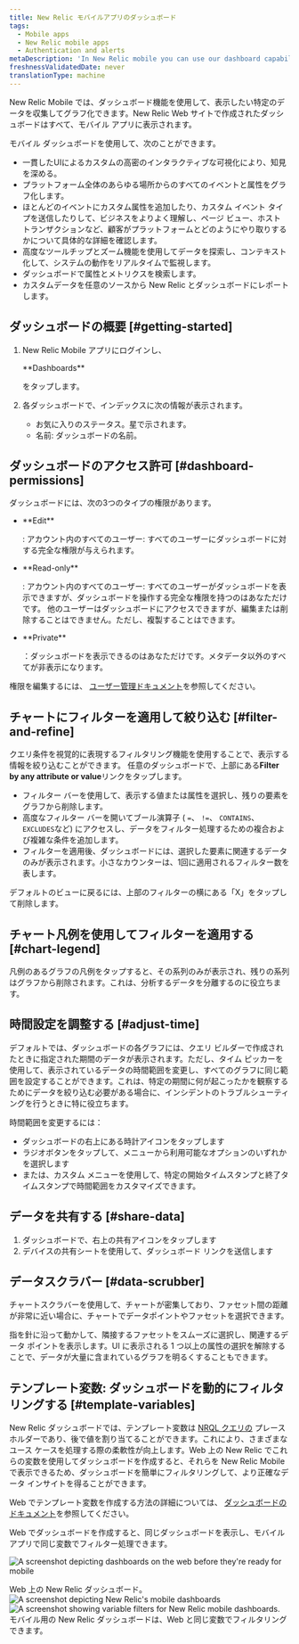 ```yaml
---
title: New Relic モバイルアプリのダッシュボード
tags:
  - Mobile apps
  - New Relic mobile apps
  - Authentication and alerts
metaDescription: 'In New Relic mobile you can use our dashboard capability to gather and chart the specific data you want to see, the way you want to see it, from anywhere in our platform.'
freshnessValidatedDate: never
translationType: machine
---
```


New Relic Mobile では、ダッシュボード機能を使用して、表示したい特定のデータを収集してグラフ化できます。New Relic Web サイトで作成されたダッシュボードはすべて、モバイル アプリに表示されます。

モバイル ダッシュボードを使用して、次のことができます。

* 一貫したUIによるカスタムの高密のインタラクティブな可視化により、知見を深める。
* プラットフォーム全体のあらゆる場所からのすべてのイベントと属性をグラフ化します。
* ほとんどのイベントにカスタム属性を追加したり、カスタム イベント タイプを送信したりして、ビジネスをよりよく理解し、ページ ビュー、ホスト トランザクションなど、顧客がプラットフォームとどのようにやり取りするかについて具体的な詳細を確認します。
* 高度なツールチップとズーム機能を使用してデータを探索し、コンテキスト化して、システムの動作をリアルタイムで監視します。
* ダッシュボードで属性とメトリクスを検索します。
* カスタムデータを任意のソースから New Relic とダッシュボードにレポートします。

## ダッシュボードの概要 [#getting-started]

1. New Relic Mobile アプリにログインし、

   <DNT>
     **Dashboards**
   </DNT>

   をタップします。

2. 各ダッシュボードで、インデックスに次の情報が表示されます。

   * お気に入りのステータス。星で示されます。
   * 名前: ダッシュボードの名前。

## ダッシュボードのアクセス許可 [#dashboard-permissions]

ダッシュボードには、次の3つのタイプの権限があります。

* <DNT>
    **Edit**
  </DNT>

  : アカウント内のすべてのユーザー: すべてのユーザーにダッシュボードに対する完全な権限が与えられます。

* <DNT>
    **Read-only**
  </DNT>

  : アカウント内のすべてのユーザー: すべてのユーザーがダッシュボードを表示できますが、ダッシュボードを操作する完全な権限を持つのはあなただけです。 他のユーザーはダッシュボードにアクセスできますが、編集または削除することはできません。ただし、複製することはできます。

* <DNT>
    **Private**
  </DNT>

  ：ダッシュボードを表示できるのはあなただけです。メタデータ以外のすべてが非表示になります。

権限を編集するには、 [ユーザー管理ドキュメント](/docs/accounts/accounts-billing/new-relic-one-user-management/user-management-concepts/)を参照してください。

## チャートにフィルターを適用して絞り込む [#filter-and-refine]

クエリ条件を視覚的に表現するフィルタリング機能を使用することで、表示する情報を絞り込むことができます。 任意のダッシュボードで、上部にある<DNT>**Filter by any attribute or value**</DNT>リンクをタップします。

* フィルター バーを使用して、表示する値または属性を選択し、残りの要素をグラフから削除します。
* 高度なフィルター バーを開いてブール演算子 ( `=`、 `!=`、 `CONTAINS`、 `EXCLUDES`など) にアクセスし、データをフィルター処理するための複合および複雑な条件を追加します。
* フィルターを適用後、ダッシュボードには、選択した要素に関連するデータのみが表示されます。小さなカウンターは、1回に適用されるフィルター数を表します。

デフォルトのビューに戻るには、上部のフィルターの横にある「X」をタップして削除します。

## チャート凡例を使用してフィルターを適用する [#chart-legend]

凡例のあるグラフの凡例をタップすると、その系列のみが表示され、残りの系列はグラフから削除されます。これは、分析するデータを分離するのに役立ちます。

## 時間設定を調整する [#adjust-time]

デフォルトでは、ダッシュボードの各グラフには、クエリ ビルダーで作成されたときに指定された期間のデータが表示されます。ただし、タイム ピッカーを使用して、表示されているデータの時間範囲を変更し、すべてのグラフに同じ範囲を設定することができます。これは、特定の期間に何が起こったかを観察するためにデータを絞り込む必要がある場合に、インシデントのトラブルシューティングを行うときに特に役立ちます。

時間範囲を変更するには：

* ダッシュボードの右上にある時計アイコンをタップします
* ラジオボタンをタップして、メニューから利用可能なオプションのいずれかを選択します
* または、カスタム メニューを使用して、特定の開始タイムスタンプと終了タイムスタンプで時間範囲をカスタマイズできます。

## データを共有する [#share-data]

1. ダッシュボードで、右上の共有アイコンをタップします
2. デバイスの共有シートを使用して、ダッシュボード リンクを送信します

## データスクラバー [#data-scrubber]

チャートスクラバーを使用して、チャートが密集しており、ファセット間の距離が非常に近い場合に、チャートでデータポイントやファセットを選択できます。

指を針に沿って動かして、隣接するファセットをスムーズに選択し、関連するデータ ポイントを表示します。UI に表示される 1 つ以上の属性の選択を解除することで、データが大量に含まれているグラフを明るくすることもできます。

## テンプレート変数: ダッシュボードを動的にフィルタリングする [#template-variables]

New Relic ダッシュボードでは、テンプレート変数は [NRQL クエリの](/docs/query-your-data/nrql-new-relic-query-language/get-started/introduction-nrql-new-relics-query-language/) プレースホルダーであり、後で値を割り当てることができます。これにより、さまざまなユース ケースを処理する際の柔軟性が向上します。Web 上の New Relic でこれらの変数を使用してダッシュボードを作成すると、それらを New Relic Mobile で表示できるため、ダッシュボードを簡単にフィルタリングして、より正確なデータ インサイトを得ることができます。

Web でテンプレート変数を作成する方法の詳細については、 [ダッシュボードのドキュメント](/docs/query-your-data/explore-query-data/dashboards/introduction-dashboards/)を参照してください。

Web でダッシュボードを作成すると、同じダッシュボードを表示し、モバイル アプリで同じ変数でフィルター処理できます。

<img
  title="Web view of dashboards"
  alt="A screenshot depicting dashboards on the web before they're ready for mobile"
  src="/images/dashboards_screenshot-full_dashboards-to-prepare-for-mobile.webp"
/>

<figcaption>
  Web 上の New Relic ダッシュボード。
</figcaption>

<SideBySide>
  <Side>
    <img
      title="New Relic mobile dashboards"
      alt="A screenshot depicting New Relic's mobile dashboards"
      src="/images/dashboards_screenshot-full_mobile-dashboards.webp"
      style={{ width: "50%" }}
    />
  </Side>

  <Side>
    <img
      title="mobile dashboards filtered by variable"
      alt="A screenshot showing variable filters for New Relic mobile dashboards."
      src="/images/dashboards_screenshot-full_filter-mobile-dashboards-by-variable.webp"
      style={{ width: "50%" }}
    />
  </Side>
</SideBySide>

<figcaption>
  モバイル用の New Relic ダッシュボードは、Web と同じ変数でフィルタリングできます。
</figcaption>
